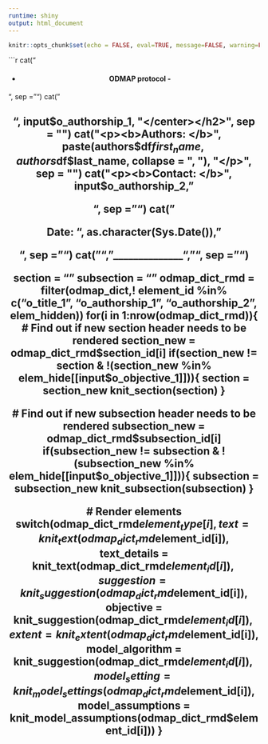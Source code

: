 ```yaml
---
runtime: shiny
output: html_document
---
```

```r
knitr::opts_chunk$set(echo = FALSE, eval=TRUE, message=FALSE, warning=FALSE)
```


```r
cat("<h4><center> - ODMAP protocol - </center></h4>", sep = "")
cat("<h2><center>", input$o_authorship_1, "</center></h2>", sep = "")
cat("<p><b>Authors: </b>", paste(authors$df$first_name, authors$df$last_name, collapse = ", "), "</p>", sep = "")
cat("<p><b>Contact: </b>", input$o_authorship_2, "</p>", sep = "")
cat("<p><b>Date: </b>", as.character(Sys.Date()), "</p>", sep = "")
cat("\n", "______________", "\n", sep = "")

section = ""
subsection = ""
odmap_dict_rmd = filter(odmap_dict,! element_id %in% c("o_title_1", "o_authorship_1", "o_authorship_2", elem_hidden))
for(i in 1:nrow(odmap_dict_rmd)){
  # Find out if new section header needs to be rendered
  section_new = odmap_dict_rmd$section_id[i]
  if(section_new != section & !(section_new %in% elem_hide[[input$o_objective_1]])){
    section = section_new
    knit_section(section)
  }
  
  # Find out if new subsection header needs to be rendered
  subsection_new = odmap_dict_rmd$subsection_id[i]
  if(subsection_new != subsection & !(subsection_new %in% elem_hide[[input$o_objective_1]])){
    subsection = subsection_new
    knit_subsection(subsection)
  }
  
  # Render elements
  switch(odmap_dict_rmd$element_type[i],
         text = knit_text(odmap_dict_rmd$element_id[i]),
         text_details = knit_text(odmap_dict_rmd$element_id[i]),
         suggestion = knit_suggestion(odmap_dict_rmd$element_id[i]),
         objective = knit_suggestion(odmap_dict_rmd$element_id[i]),
         extent = knit_extent(odmap_dict_rmd$element_id[i]),
         model_algorithm = knit_suggestion(odmap_dict_rmd$element_id[i]),
         model_setting = knit_model_settings(odmap_dict_rmd$element_id[i]),
         model_assumptions = knit_model_assumptions(odmap_dict_rmd$element_id[i]))
}
